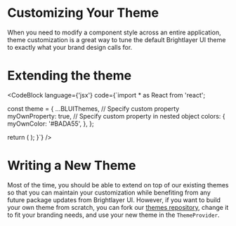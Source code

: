 
# Customizing Your Theme

When you need to modify a component style across an entire application, theme customization is a great way to tune the default Brightlayer UI theme to exactly what your brand design calls for.

# Extending the theme

<CodeBlock
    language={'jsx'}
    code={`import * as React from 'react';


const theme = {
  ...BLUIThemes,
  // Specify custom property
  myOwnProperty: true,
  // Specify custom property in nested object
  colors: {
    myOwnColor: '#BADA55',
  },
};

  return (
    <ThemeProvider  theme={theme}>
      <App />
    </ThemeProvider>
  );
}`}
/>



# Writing a New Theme

Most of the time, you should be able to extend on top of our existing themes so that you can maintain your customization while benefiting from any future package updates from Brightlayer UI. However, if you want to build your own theme from scratch, you can fork our [themes repository](https://github.com/etn-ccis/blui-react-native-themes/tree/master), change it to fit your branding needs, and use your new theme in the `ThemeProvider`.
